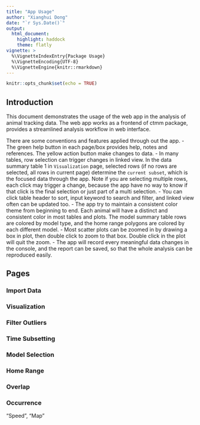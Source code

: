 ```yaml
---
title: "App Usage"
author: "Xianghui Dong"
date: "`r Sys.Date()`"
output: 
  html_document: 
    highlight: haddock
    theme: flatly
vignette: >
  %\VignetteIndexEntry{Package Usage}
  %\VignetteEncoding{UTF-8}
  %\VignetteEngine{knitr::rmarkdown}
---
```


```r
knitr::opts_chunk$set(echo = TRUE)
```

## Introduction

This document demonstrates the usage of the web app in the analysis of animal tracking data. The web app works as a frontend of ctmm package, provides a streamlined analysis workflow in web interface.

There are some conventions and features applied through out the app. 
  - The green help button in each page/box provides help, notes and references. The yellow action button make changes to data.
  - In many tables, row selection can trigger changes in linked view. In the data summary table 1 in `Visualization` page, selected rows (if no rows are selected, all rows in current page) determine the `current subset`, which is the focused data through the app. Note if you are selecting multiple rows, each click may trigger a change, because the app have no way to know if that click is the final selection or just part of a multi selection.
  - You can click table header to sort, input keyword to search and filter, and linked view often can be updated too.
  - The app try to maintain a consistent color theme from beginning to end. Each animal will have a distinct and consistent color in most tables and plots. The model summary table rows are colored by model type, and the home range polygons are colored by each different model.
  - Most scatter plots can be zoomed in by drawing a box in plot, then double click to zoom to that box. Double click in the plot will quit the zoom.
  - The app will record every meaningful data changes in the console, and the report can be saved, so that the whole analysis can be reproduced easily.
  
## Pages  

  
### Import Data

### Visualization

### Filter Outliers

### Time Subsetting

### Model Selection


### Home Range

### Overlap


### Occurrence
  "Speed", "Map"
